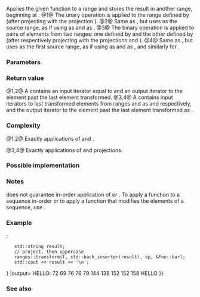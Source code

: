 {{cpp/ranges/title|transform|unary_transform_result|binary_transform_result}}
{{cpp/algorithm/ranges/navbar}}
{{dcl begin}}
{{dcl header|algorithm}}
{{dcl h|Call signature}}
{{dcl|since=c++20|num=1|1=
template&lt; std::input_iterator I, std::sentinel_for&lt;I&gt; S, std::weakly_incrementable O,
          std::copy_constructible F, class Proj = std::identity &gt;
requires std::indirectly_writable&lt;O,
                                  std::indirect_result_t&lt;F&amp;, std::projected&lt;I, Proj&gt;&gt;&gt;
constexpr unary_transform_result&lt;I, O&gt;
    transform( I first1, S last1, O result, F op, Proj proj = {} );
}}
{{dcl|since=c++20|num=2|1=
template&lt; ranges::input_range R, std::weakly_incrementable O,
          std::copy_constructible F, class Proj = std::identity &gt;
requires std::indirectly_writable&lt;O,
             std::indirect_result_t&lt;F&amp;, std::projected&lt;ranges::iterator_t&lt;R&gt;, Proj&gt;&gt;&gt;
constexpr unary_transform_result&lt;ranges::borrowed_iterator_t&lt;R&gt;, O&gt;
    transform( R&amp;&amp; r, O result, F op, Proj proj = {} );
}}
{{dcl|since=c++20|num=3|1=
template&lt; std::input_iterator I1, std::sentinel_for&lt;I1&gt; S1,
          std::input_iterator I2, std::sentinel_for&lt;I2&gt; S2,
          std::weakly_incrementable O,
          std::copy_constructible F,
          class Proj1 = std::identity, class Proj2 = std::identity &gt;
requires std::indirectly_writable&lt;O,
             std::indirect_result_t&lt;F&amp;,
                                    std::projected&lt;I1, Proj1&gt;,
                                    std::projected&lt;I2, Proj2&gt;&gt;&gt;
constexpr binary_transform_result&lt;I1, I2, O&gt;
    transform( I1 first1, S1 last1, I2 first2, S2 last2, O result,
               F binary_op, Proj1 proj1 = {}, Proj2 proj2 = {} );
}}
{{dcl|since=c++20|num=4|1=
template&lt; ranges::input_range R1,
          ranges::input_range R2,
          std::weakly_incrementable O,
          std::copy_constructible F,
          class Proj1 = std::identity, class Proj2 = std::identity &gt;
requires std::indirectly_writable&lt;O,
             std::indirect_result_t&lt;F&amp;,
                 std::projected&lt;ranges::iterator_t&lt;R1&gt;, Proj1&gt;,
                 std::projected&lt;ranges::iterator_t&lt;R2&gt;, Proj2&gt;&gt;&gt;
constexpr binary_transform_result&lt;ranges::borrowed_iterator_t&lt;R1&gt;,
                                  ranges::borrowed_iterator_t&lt;R2&gt;, O&gt;
    transform( R1&amp;&amp; r1, R2&amp;&amp; r2, O result, F binary_op,
               Proj1 proj1 = {}, Proj2 proj2 = {} );
}}
{{dcl h|Helper types}}
{{dcl|since=c++20|num=5|1=
template&lt; class I, class O &gt;
using unary_transform_result = ranges::in_out_result&lt;I, O&gt;;
}}
{{dcl|since=c++20|num=6|1=
template&lt; class I1, class I2, class O &gt;
using binary_transform_result = ranges::in_in_out_result&lt;I1, I2, O&gt;;
}}
{{dcl end}}

Applies the given function to a range and stores the result in another range, beginning at {{c|result}}.
@1@ The unary operation {{c|op}} is applied to the range defined by {{range|first1|last1}} (after projecting with the projection {{c|proj}}).
@2@ Same as {{v|1}}, but uses {{c|r}} as the source range, as if using {{c|ranges::begin(r)}} as {{c|first}} and {{c|ranges::end(r)}} as {{c|last}}.
@3@ The binary operation {{c|binary_op}} is applied to pairs of elements from two ranges: one defined by {{range|first1|last1}} and the other defined by {{range|first2|last2}} (after respectively projecting with the projections {{c|proj1}} and {{c|proj2}}).
@4@ Same as {{v|3}}, but uses {{c|r1}} as the first source range, as if using {{c|ranges::begin(r1)}} as {{c|first1}} and {{c|ranges::end(r1)}} as {{c|last1}}, and similarly for {{c|r2}}.

{{cpp/ranges/niebloid}}

===Parameters===
{{par begin}}
{{par|first1, last1|the first range of elements to transform}}
{{par|r, r1|the first range of elements to transform}}
{{par|first2, last2|the second range of elements to transform}}
{{par|r2|the second range of elements to transform}}
{{par|result|the beginning of the destination range, may be equal to {{c|first1}} or {{c|first2}}}}
{{par|op, binary_op|operation to apply to the projected element(s)}}
{{par|proj1|projection to apply to the elements in the first range}}
{{par|proj2|projection to apply to the elements in the second range}}
{{par end}}

===Return value===
@1,2@ A {{tt|unary_transform_result}} contains an input iterator equal to {{c|last}} and an output iterator to the element past the last element transformed.
@3,4@ A {{tt|binary_transform_result}} contains input iterators to last transformed elements from ranges {{range|first1|last1}} and {{range|first2|last2}} as {{tt|in1}} and {{tt|in2}} respectively, and the output iterator to the element past the last element transformed as {{tt|out}}.

===Complexity===
@1,2@ Exactly {{c|ranges::distance(first1, last1)}} applications of {{c|op}} and {{c|proj}}.

@3,4@ Exactly {{c|ranges::min(ranges::distance(first1, last1), ranges::distance(first2, last2))}} applications of {{c|binary_op}} and projections.

===Possible implementation===
{{eq fun|1=
struct transform_fn
{
    // First version
    template&lt;std::input_iterator I, std::sentinel_for&lt;I&gt; S, std::weakly_incrementable O,
             std::copy_constructible F, class Proj = std::identity&gt;
    requires std::indirectly_writable&lt;O, std::indirect_result_t&lt;F&amp;,
                                                                std::projected&lt;I, Proj&gt;&gt;&gt;
    constexpr ranges::unary_transform_result&lt;I, O&gt;
        operator()(I first1, S last1, O result, F op, Proj proj = {}) const
    {
        for (; first1 != last1; ++first1, (void)++result)
            *result = std::invoke(op, std::invoke(proj, *first1));

        return {std::move(first1), std::move(result)};
    }

    // Second version
    template&lt;ranges::input_range R, std::weakly_incrementable O,
             std::copy_constructible F, class Proj = std::identity&gt;
    requires std::indirectly_writable&lt;O,
                 std::indirect_result_t&lt;F&amp;, std::projected&lt;ranges::iterator_t&lt;R&gt;, Proj&gt;&gt;&gt;
    constexpr ranges::unary_transform_result&lt;ranges::borrowed_iterator_t&lt;R&gt;, O&gt;
        operator()(R&amp;&amp; r, O result, F op, Proj proj = {}) const
    {
        return (*this)(ranges::begin(r), ranges::end(r), std::move(result),
                       std::move(op), std::move(proj));
    }

    // Third version
    template&lt;std::input_iterator I1, std::sentinel_for&lt;I1&gt; S1,
             std::input_iterator I2, std::sentinel_for&lt;I2&gt; S2,
             std::weakly_incrementable O,
             std::copy_constructible F,
             class Proj1 = std::identity, class Proj2 = std::identity&gt;
    requires std::indirectly_writable&lt;O,
                 std::indirect_result_t&lt;F&amp;,
                                        std::projected&lt;I1, Proj1&gt;,
                                        std::projected&lt;I2, Proj2&gt;&gt;&gt;
    constexpr ranges::binary_transform_result&lt;I1, I2, O&gt;
        operator()(I1 first1, S1 last1, I2 first2, S2 last2, O result,
                   F binary_op, Proj1 proj1 = {}, Proj2 proj2 = {}) const
    {
        for (; first1 != last1 &amp;&amp; first2 != last2;
             ++first1, (void)++first2, (void)++result)
            *result = std::invoke(binary_op,
                                  std::invoke(proj1, *first1),
                                  std::invoke(proj2, *first2));

        return {std::move(first1), std::move(first2), std::move(result)};
    }

    // Fourth version
    template&lt;ranges::input_range R1, ranges::input_range R2,
             std::weakly_incrementable O, std::copy_constructible F,
             class Proj1 = std::identity, class Proj2 = std::identity&gt;
    requires std::indirectly_writable&lt;O,
                 std::indirect_result_t&lt;F&amp;,
                     std::projected&lt;ranges::iterator_t&lt;R1&gt;, Proj1&gt;,
                     std::projected&lt;ranges::iterator_t&lt;R2&gt;, Proj2&gt;&gt;&gt;
    constexpr ranges::binary_transform_result&lt;ranges::borrowed_iterator_t&lt;R1&gt;,
                                              ranges::borrowed_iterator_t&lt;R2&gt;, O&gt;
        operator()(R1&amp;&amp; r1, R2&amp;&amp; r2, O result,
                   F binary_op, Proj1 proj1 = {}, Proj2 proj2 = {}) const
    {
        return (*this)(ranges::begin(r1), ranges::end(r1),
                       ranges::begin(r2), ranges::end(r2),
                       std::move(result), std::move(binary_op),
                       std::move(proj1), std::move(proj2));
    }
};

inline constexpr transform_fn transform;
}}

===Notes===
{{tt|ranges::transform}} does not guarantee in-order application of {{c|op}} or {{c|binary_op}}. To apply a function to a sequence in-order or to apply a function that modifies the elements of a sequence, use {{lc|ranges::for_each}}.

===Example===
{{example
|The following code uses {{tt|ranges::transform}} to convert a string in place to uppercase using the {{c|std::toupper}} function and then transforms each {{c|char}} to its ordinal value.
Then {{tt|ranges::transform}} with a projection is used to transform elements of {{c|std::vector&lt;Foo&gt;}} into chars to fill a {{lc|std::string}}.
|code=
#include &lt;algorithm&gt;
#include &lt;cctype&gt;
#include &lt;functional&gt;
#include &lt;iostream&gt;
#include &lt;string&gt;
#include &lt;vector&gt;
 
int main()
{
    std::string s{"hello"};
    auto op = [](unsigned char c) -&gt; unsigned char { return std::toupper(c); };
  
    namespace ranges = std::ranges;

    // uppercase the string in-place
    ranges::transform(s.begin(), s.end(), s.begin(), op );

    std::vector&lt;std::size_t&gt; ordinals;
    // convert each char to size_t
    ranges::transform(s, std::back_inserter(ordinals),
                      [](unsigned char c) -&gt; std::size_t { return c; });

    std::cout &lt;&lt; s &lt;&lt; ':';
    for (auto ord : ordinals)
        std::cout &lt;&lt; ' ' &lt;&lt; ord;

    // double each ordinal
    ranges::transform(ordinals, ordinals, ordinals.begin(), std::plus {});

    std::cout &lt;&lt; '\n';
    for (auto ord : ordinals)
        std::cout &lt;&lt; ord &lt;&lt; ' ';
    std::cout &lt;&lt; '\n';

    struct Foo
    {
        char bar;
    };
    const std::vector&lt;Foo&gt; f = {{'h'},{'e'},{'l'},{'l'},{'o'}};
    std::string result;
    // project, then uppercase
    ranges::transform(f, std::back_inserter(result), op, &amp;Foo::bar);
    std::cout &lt;&lt; result &lt;&lt; '\n';
}
|output=
HELLO: 72 69 76 76 79
144 138 152 152 158
HELLO
}}

===See also===
{{dsc begin}}
{{dsc inc|cpp/algorithm/ranges/dsc for_each}}
{{dsc inc|cpp/ranges/dsc transform_view}}
{{dsc inc|cpp/algorithm/dsc transform}}
{{dsc end}}

{{langlinks|es|ja|zh}}